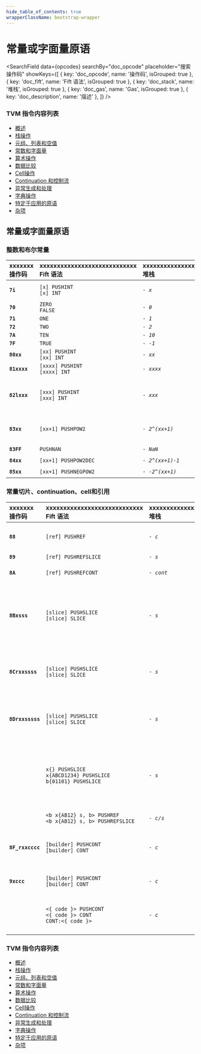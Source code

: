 ```yaml
---
hide_table_of_contents: true
wrapperClassName: bootstrap-wrapper
---
```



# 常量或字面量原语

<SearchField
  data={opcodes}
  searchBy="doc_opcode"
  placeholder="搜索操作码"
  showKeys={[
    { key: 'doc_opcode', name: '操作码', isGrouped: true },
    { key: 'doc_fift', name: 'Fift 语法', isGrouped: true },
    { key: 'doc_stack', name: '堆栈', isGrouped: true },
    { key: 'doc_gas', name: 'Gas', isGrouped: true },
    { key: 'doc_description', name: '描述' },
  ]}
/>

### TVM 指令内容列表

* [概述](/learn/tvm-instructions/instructions)
* [栈操作](/learn/tvm-instructions/instructions/stack-manipulation)
* [元组、列表和空值](/learn/tvm-instructions/instructions/tuple-list-null)
* [常数和字面量](/learn/tvm-instructions/instructions/constant)
* [算术操作](/learn/tvm-instructions/instructions/arithmetic)
* [数据比较](/learn/tvm-instructions/instructions/data-comparison)
* [Cell操作](/learn/tvm-instructions/instructions/cell-manipulation)
* [Continuation 和控制流](/learn/tvm-instructions/instructions/control-flow)
* [异常生成和处理](/learn/tvm-instructions/instructions/exception-gen-and-handling)
* [字典操作](/learn/tvm-instructions/instructions/dictionary-manipulation)
* [特定于应用的原语](/learn/tvm-instructions/instructions/app-specific)
* [杂项](/learn/tvm-instructions/instructions/miscellaneous)

## 常量或字面量原语
### 整数和布尔常量

| xxxxxxx<br/>操作码 | xxxxxxxxxxxxxxxxxxxxxxxxxxxx<br/>Fift 语法 | xxxxxxxxxxxxxxxxx<br/>堆栈 | xxxxxxxxxxxxxxxxxxxxxxxxxxxxxxxxxxxxxx<br/>描述 | xxxx<br/>Gas |
|:-|:-|:-|:-|:-|
| **`7i`** | `[x] PUSHINT`<br/>`[x] INT` | _`- x`_ | 将整数 `x` 压入栈。`-5 <= x <= 10`。<br/>这里的 `i` 等于 `x` 的四个低阶位 (`i=x mod 16`)。 | `18` |
| **`70`** | `ZERO`<br/>`FALSE` | _`- 0`_ |  | `18` |
| **`71`** | `ONE` | _`- 1`_ |  | `18` |
| **`72`** | `TWO` | _`- 2`_ |  | `18` |
| **`7A`** | `TEN` | _`- 10`_ |  | `18` |
| **`7F`** | `TRUE` | _`- -1`_ |  | `18` |
| **`80xx`** | `[xx] PUSHINT`<br/>`[xx] INT` | _`- xx`_ | 将整数 `xx` 压入栈。`-128 <= xx <= 127`。 | `26` |
| **`81xxxx`** | `[xxxx] PUSHINT`<br/>`[xxxx] INT` | _`- xxxx`_ | 将整数 `xxxx` 压入栈。`-2^15 <= xx < 2^15`。 | `34` |
| **`82lxxx`** | `[xxx] PUSHINT`<br/>`[xxx] INT` | _`- xxx`_ | 将整数 `xxx` 压入栈。<br/>_细节:_ 5位的 `0 <= l <= 30` 决定了有符号大端整数 `xxx` 的长度 `n=8l+19`。<br/>此指令的总长度为 `l+4` 字节或 `n+13=8l+32` 位。 | `23` |
| **`83xx`** | `[xx+1] PUSHPOW2` | _`- 2^(xx+1)`_ | （静默地）推送 `2^(xx+1)`，对于 `0 <= xx <= 255`。<br/>`2^256` 是一个 `NaN`。 | `26` |
| **`83FF`** | `PUSHNAN` | _`- NaN`_ | 推送一个 `NaN`。 | `26` |
| **`84xx`** | `[xx+1] PUSHPOW2DEC` | _`- 2^(xx+1)-1`_ | 推送 `2^(xx+1)-1`，对于 `0 <= xx <= 255`。 | `26` |
| **`85xx`** | `[xx+1] PUSHNEGPOW2` | _`- -2^(xx+1)`_ | 推送 `-2^(xx+1)`，对于 `0 <= xx <= 255`。 | `26` |

### 常量切片、continuation、cell和引用

| xxxxxxx<br/>操作码 | xxxxxxxxxxxxxxxxxxxxxxxxxxxx<br/>Fift 语法 | xxxxxxxxxxxxxxxxx<br/>堆栈 | xxxxxxxxxxxxxxxxxxxxxxxxxxxxxxxxxxxxxx<br/>描述 | xxxx<br/>Gas |
|:-|:-|:-|:-|:-|
| **`88`** | `[ref] PUSHREF` | _`- c`_ | 将引用 `ref` 推送到栈中。<br/>_细节:_ 将 `cc.code` 的第一个引用作为 _cell_ 推入栈（并从当前continuation中移除此引用）。 | `18` |
| **`89`** | `[ref] PUSHREFSLICE` | _`- s`_ | 类似于 [`PUSHREF`](#instr-pushref)，但将cell转换为 _切片_。 | `118/43` |
| **`8A`** | `[ref] PUSHREFCONT` | _`- cont`_ | 类似于 [`PUSHREFSLICE`](#instr-pushrefslice)，但将cell制作成一个简单的普通 _continuation_。 | `118/43` |
| **`8Bxsss`** | `[slice] PUSHSLICE`<br/>`[slice] SLICE` | _`- s`_ | 将切片 `slice` 推入栈。<br/>_细节:_ 推送 `cc.code` 的 (前缀) 子切片，其由其前 `8x+4` 位和零个引用组成（即，基本上是一个位串），其中 `0 <= x <= 15`。<br/>假设有一个完成标记，意味着所有尾随零和最后一个二进制一（如果存在）都从这个位串中被移除。<br/>如果原始位串仅由零组成，则会推入一个空切片。 | `22` |
| **`8Crxxssss`** | `[slice] PUSHSLICE`<br/>`[slice] SLICE` | _`- s`_ | 将切片 `slice` 推入栈。<br/>_细节:_ 推送 `cc.code` 的 (前缀) 子切片，其由其前 `1 <= r+1 <= 4` 个引用和最多前 `8xx+1` 位数据组成，其中 `0 <= xx <= 31`。<br/>也假设有一个完成标记。 | `25` |
| **`8Drxxsssss`** | `[slice] PUSHSLICE`<br/>`[slice] SLICE` | _`- s`_ | 将切片 `slice` 推入栈。<br/>_细节:_ 推送 `cc.code` 的子切片，其由 `0 <= r <= 4` 个引用和最多 `8xx+6` 位数据组成，其中 `0 <= xx <= 127`。<br/>假设有一个完成标记。 | `28` |
|  | `x{} PUSHSLICE`<br/>`x{ABCD1234} PUSHSLICE`<br/>`b{01101} PUSHSLICE` | _`- s`_ | [`PUSHSLICE`](#instr-pushslice) 的示例。<br/>`x{}` 是一个空切片。`x{...}` 是一个十六进制字面量。`b{...}` 是一个二进制字面量。<br/>关于切片字面量的更多信息[在这里](https://github.com/Piterden/TON-docs/blob/master/Fift.%20A%20Brief%20Introduction.md#user-content-51-slice-literals)。<br/>注意，汇编程序可以在某些情况下（例如，如果当前continuation中没有足够的空间）将 [`PUSHSLICE`](#instr-pushslice) 替换为 [`PUSHREFSLICE`](#instr-pushrefslice)。 |  |
|  | `<b x{AB12} s, b> PUSHREF`<br/>`<b x{AB12} s, b> PUSHREFSLICE` | _`- c/s`_ | [`PUSHREF`](#instr-pushref) 和 [`PUSHREFSLICE`](#instr-pushrefslice) 的示例。<br/>关于在 fift 中构建cell的更多信息[在这里](https://github.com/Piterden/TON-docs/blob/master/Fift.%20A%20Brief%20Introduction.md#user-content-52-builder-primitives)。 |  |
| **`8F_rxxcccc`** | `[builder] PUSHCONT`<br/>`[builder] CONT` | _`- c`_ | 从 `builder` 中推送continuation。<br/>_细节:_ 推送由 `cc.code` 的前 `0 <= r <= 3` 个引用和前 `0 <= xx <= 127` 字节制成的简单普通continuation `cccc`。 | `26` |
| **`9xccc`** | `[builder] PUSHCONT`<br/>`[builder] CONT` | _`- c`_ | 从 `builder` 中推送continuation。<br/>_细节:_ 推送一个 `x` 字节的continuation，对于 `0 <= x <= 15`。 | `18` |
|  | `<{ code }> PUSHCONT`<br/>`<{ code }> CONT`<br/>`CONT:<{ code }>` | _`- c`_ | 用代码 `code` 推送continuation。<br/>注意，汇编程序可以在某些情况下（例如，如果当前continuation中没有足够的空间）将 [`PUSHCONT`](#instr-pushcont) 替换为 [`PUSHREFCONT`](#instr-pushrefcont)。 |  |


### TVM 指令内容列表

* [概述](/learn/tvm-instructions/instructions)
* [栈操作](/learn/tvm-instructions/instructions/stack-manipulation)
* [元组、列表和空值](/learn/tvm-instructions/instructions/tuple-list-null)
* [常数和字面量](/learn/tvm-instructions/instructions/constant)
* [算术操作](/learn/tvm-instructions/instructions/arithmetic)
* [数据比较](/learn/tvm-instructions/instructions/data-comparison)
* [Cell操作](/learn/tvm-instructions/instructions/cell-manipulation)
* [Continuation 和控制流](/learn/tvm-instructions/instructions/control-flow)
* [异常生成和处理](/learn/tvm-instructions/instructions/exception-gen-and-handling)
* [字典操作](/learn/tvm-instructions/instructions/dictionary-manipulation)
* [特定于应用的原语](/learn/tvm-instructions/instructions/app-specific)
* [杂项](/learn/tvm-instructions/instructions/miscellaneous)
